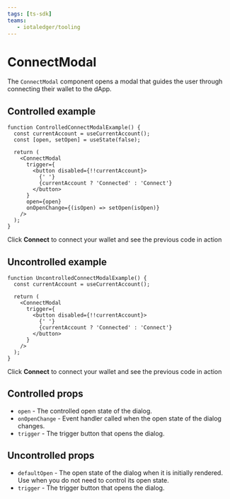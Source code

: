 ```yaml
---
tags: [ts-sdk]
teams:
   - iotaledger/tooling
---
```

# ConnectModal

The `ConnectModal` component opens a modal that guides the user through connecting their wallet to
the dApp.

## Controlled example

```tsx live
function ControlledConnectModalExample() {
  const currentAccount = useCurrentAccount();
  const [open, setOpen] = useState(false);

  return (
    <ConnectModal
      trigger={
        <button disabled={!!currentAccount}>
          {' '}
          {currentAccount ? 'Connected' : 'Connect'}
        </button>
      }
      open={open}
      onOpenChange={(isOpen) => setOpen(isOpen)}
    />
  );
}
```

Click **Connect** to connect your wallet and see the previous code in action

## Uncontrolled example

```tsx live
function UncontrolledConnectModalExample() {
  const currentAccount = useCurrentAccount();

  return (
    <ConnectModal
      trigger={
        <button disabled={!!currentAccount}>
          {' '}
          {currentAccount ? 'Connected' : 'Connect'}
        </button>
      }
    />
  );
}
```

Click **Connect** to connect your wallet and see the previous code in action

## Controlled props

-   `open` - The controlled open state of the dialog.
-   `onOpenChange` - Event handler called when the open state of the dialog changes.
-   `trigger` - The trigger button that opens the dialog.

## Uncontrolled props

-   `defaultOpen` - The open state of the dialog when it is initially rendered. Use when you do not
    need to control its open state.
-   `trigger` - The trigger button that opens the dialog.
